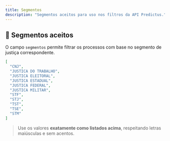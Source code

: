 ```yaml
---
title: Segmentos
description: "Segmentos aceitos para uso nos filtros da API Predictus."
---
```


## 🧩 Segmentos aceitos

O campo `segmentos` permite filtrar os processos com base no segmento de justiça correspondente.

```json
[
  "CNJ",
  "JUSTICA DO TRABALHO",
  "JUSTICA ELEITORAL",
  "JUSTICA ESTADUAL",
  "JUSTICA FEDERAL",
  "JUSTICA MILITAR",
  "STF",
  "STJ",
  "TST",
  "TSE",
  "STM"
]
```

> Use os valores **exatamente como listados acima**, respeitando letras maiúsculas e sem acentos.
